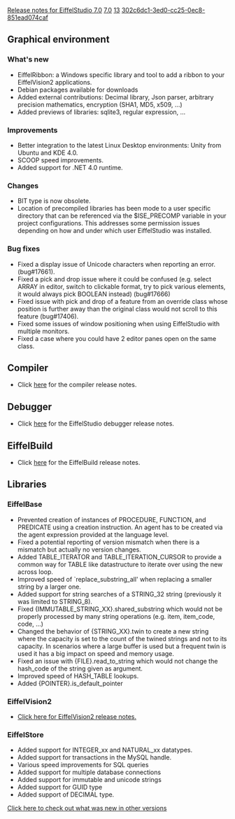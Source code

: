 [[Property:title|Release notes for EiffelStudio 7.0]]
[[Property:link_title|7.0]]
[[Property:weight|13]]
[[Property:uuid|302c6dc1-3ed0-cc25-0ec8-851ead074caf]]
==Graphical environment==

===What's new===
* EiffelRibbon: a Windows specific library and tool to add a ribbon to your EiffelVision2 applications.
* Debian packages available for downloads
* Added external contributions: Decimal library, Json parser, arbitrary precision mathematics, encryption (SHA1, MD5, x509, ...)
* Added previews of libraries: sqlite3, regular expression, ...

===Improvements===
* Better integration to the latest Linux Desktop environments: Unity from Ubuntu and KDE 4.0.
* SCOOP speed improvements.
* Added support for .NET 4.0 runtime.

===Changes===
* BIT type is now obsolete.
* Location of precompiled libraries has been mode to a user specific directory that can be referenced via the $ISE_PRECOMP variable in your project configurations. This addresses some permission issues depending on how and under which user EiffelStudio was installed.

===Bug fixes===
* Fixed a display issue of Unicode characters when reporting an error. (bug#17661).
* Fixed a pick and drop issue where it could be confused (e.g. select ARRAY in editor, switch to clickable format, try to pick various elements, it would always pick BOOLEAN instead) (bug#17666)
* Fixed issue with pick and drop of a feature from an override class whose position is further away than the original class would not scroll to this feature (bug#17406).
* Fixed some issues of window positioning when using EiffelStudio with multiple monitors.
* Fixed a case where you could have 2 editor panes open on the same class.

==Compiler==
* Click [[Major changes between ISE Eiffel 6.8 and ISE Eiffel 7.0|here]] for the compiler release notes.

==Debugger==
* Click [[Release notes for EiffelStudio 7.0 related to the debugger|here]]  for the EiffelStudio debugger release notes.

==EiffelBuild==
* Click [[EiffelBuild Version History|here]]  for the EiffelBuild release notes.

==Libraries==

===EiffelBase===
* Prevented creation of instances of PROCEDURE, FUNCTION, and PREDICATE using a creation instruction. An agent has to be created via the agent expression provided at the language level.
* Fixed a potential reporting of version mismatch when there is a mismatch but actually no version changes.
* Added TABLE_ITERATOR and TABLE_ITERATION_CURSOR to provide a common way for TABLE like datastructure to iterate over using the new across loop.
* Improved speed of `replace_substring_all' when replacing a smaller string by a larger one.
* Added support for string searches of a STRING_32 string (previously it was limited to STRING_8).
* Fixed {IMMUTABLE_STRING_XX}.shared_substring which would not be properly processed by many string operations (e.g. item, item_code, code, ...)
* Changed the behavior of {STRING_XX}.twin to create a new string where the capacity is set to the count of the twined strings and not to its capacity. In scenarios where a large buffer is used but a frequent twin is used it has a big impact on speed and memory usage.
* Fixed an issue with {FILE}.read_to_string which would not change the hash_code of the string given as argument.
* Improved speed of HASH_TABLE lookups.
* Added {POINTER}.is_default_pointer

===EiffelVision2===
* [[Revisions and Bug Fixes|Click here for EiffelVision2 release notes.]] 

===EiffelStore===
* Added support for INTEGER_xx and NATURAL_xx datatypes.
* Added support for transactions in the MySQL handle.
* Various speed improvements for SQL queries
* Added support for multiple database connections
* Added support for immutable and unicode strings
* Added support for GUID type
* Added support of DECIMAL type.


[[EiffelStudio release notes|Click here to check out what was new in other versions]]  

